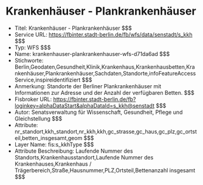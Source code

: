 # Krankenhäuser - Plankrankenhäuser
- Titel: Krankenhäuser - Plankrankenhäuser $$$
- Service URL: https://fbinter.stadt-berlin.de/fb/wfs/data/senstadt/s_kkh $$$
- Typ: WFS $$$
- Name: krankenhauser-plankrankenhauser-wfs-d71da6ad $$$
- Stichworte: Berlin,Geodaten,Gesundheit,Klinik,Krankenhaus,Krankenhausbetten,Krankenhäuser,Plankrankenhäuser,Sachdaten,Standorte,infoFeatureAccessService,inspireidentifiziert $$$
- Anmerkung: Standorte der Berliner Plankrankenhäuser mit Informationen zur Adresse und der Anzahl der verfügbaren Betten. $$$
- Fisbroker URL: https://fbinter.stadt-berlin.de/fb?loginkey=alphaDataStart&alphaDataId=s_kkh@senstadt $$$
- Autor: Senatsverwaltung für Wissenschaft, Gesundheit, Pflege und Gleichstellung $$$
- Attribute: nr_standort,kkh_standort,nr_kkh,kkh,gc_strasse,gc_haus,gc_plz,gc_ortsteil,betten_insgesamt,geom $$$
- Layer Name: fis:s_kkhType $$$
- Attribute Beschreibung: Laufende Nummer des Standorts,Krankenhausstandort,Laufende Nummer des Krankenhauses,Krankenhaus / Trägerbereich,Straße,Hausnummer,PLZ,Ortsteil,Bettenanzahl insgesamt $$$
